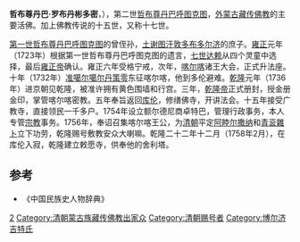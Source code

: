 '''哲布尊丹巴·罗布丹彬多密'''，{{bd|1724年||1758年|2月5日|}}），第二世[[哲布尊丹巴呼图克图|哲布尊丹巴呼图克图]]，[[外蒙古|外蒙古]][[藏传佛教|藏传佛教]]的主要活佛。加上佛教传说的十五世，又称十七世。

[[第一世哲布尊丹巴呼图克图|第一世哲布尊丹巴呼图克图]]的曾侄孙，[[土谢图汗|土谢图汗]][[敦多布多尔济|敦多布多尔济]]的庶子。[[雍正|雍正]]元年（1723年）根据第一世哲布尊丹巴呼图克图的遗言，[[七世达赖|七世达赖]]从四个灵童中选择，最后[[雍正帝|雍正帝]]确认。雍正六年受格宁戒，次年，[[喀尔喀|喀尔喀]]诸王大会，正式升法座。十年（1732年）[[准噶尔|准噶尔]][[噶尔丹策零|噶尔丹策零]]东征喀尔喀，他到多伦避难。[[乾隆|乾隆]]元年（1736年）进京朝见乾隆，被准许拥有黄色围墙和行宫。三年，[[乾隆帝|乾隆帝]]正式册封，授金册金印，掌管喀尔喀密教。五年奉旨返回[[库伦|库伦]]，修缮佛寺，开讲法会。十五年接受广教寺，直接领民一千多户。1754年设立额尔德尼商卓特巴，管理行政事务，本人专管[[宗教|宗教]]事务。1756年，奉诏召集喀尔喀王公，为[[清朝|清朝]]平定[[阿睦尔撒纳|阿睦尔撒纳]]和[[青衮雜卜|青衮雜卜]]立下功劳，乾隆赐号敷教安众大喇嘛。乾隆二十二年十二月（1758年2月），在库伦入寂，乾隆建立敕愿寺，供奉他的舍利塔。

== 参考 ==
*《中国民族史人物辞典》
{{Jebtsundamba Khutuktus}}
[[Category:哲布尊丹巴呼图克图|2]]
[[Category:清朝蒙古族藏传佛教出家众|Category:清朝蒙古族藏传佛教出家众]]
[[Category:清朝赐号者|Category:清朝赐号者]]
[[Category:博尔济吉特氏|Category:博尔济吉特氏]]